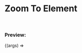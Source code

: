 


<Meta
  title="Examples/Zoom To Element"
  component={TransformWrapper}
  argTypes={argsTypes}
/>

# Zoom To Element

<br />

### Preview:

<Canvas>
  <Story name="Zoom To Element">{(args) => <Template {...args} />}</Story>
</Canvas>

## Component API

<ArgsTable story="Zoom To Element" />
